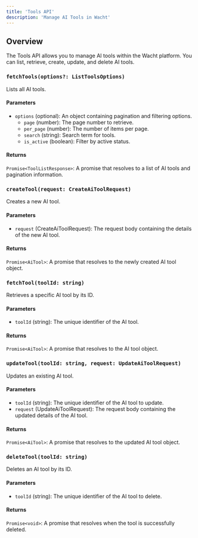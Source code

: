 ```yaml
---
title: 'Tools API'
description: 'Manage AI Tools in Wacht'
---
```


## Overview

The Tools API allows you to manage AI tools within the Wacht platform. You can list, retrieve, create, update, and delete AI tools.

### `fetchTools(options?: ListToolsOptions)`

Lists all AI tools.

#### Parameters

- `options` (optional): An object containing pagination and filtering options.
  - `page` (number): The page number to retrieve.
  - `per_page` (number): The number of items per page.
  - `search` (string): Search term for tools.
  - `is_active` (boolean): Filter by active status.

#### Returns

`Promise<ToolListResponse>`: A promise that resolves to a list of AI tools and pagination information.

### `createTool(request: CreateAiToolRequest)`

Creates a new AI tool.

#### Parameters

- `request` (CreateAiToolRequest): The request body containing the details of the new AI tool.

#### Returns

`Promise<AiTool>`: A promise that resolves to the newly created AI tool object.

### `fetchTool(toolId: string)`

Retrieves a specific AI tool by its ID.

#### Parameters

- `toolId` (string): The unique identifier of the AI tool.

#### Returns

`Promise<AiTool>`: A promise that resolves to the AI tool object.

### `updateTool(toolId: string, request: UpdateAiToolRequest)`

Updates an existing AI tool.

#### Parameters

- `toolId` (string): The unique identifier of the AI tool to update.
- `request` (UpdateAiToolRequest): The request body containing the updated details of the AI tool.

#### Returns

`Promise<AiTool>`: A promise that resolves to the updated AI tool object.

### `deleteTool(toolId: string)`

Deletes an AI tool by its ID.

#### Parameters

- `toolId` (string): The unique identifier of the AI tool to delete.

#### Returns

`Promise<void>`: A promise that resolves when the tool is successfully deleted.
